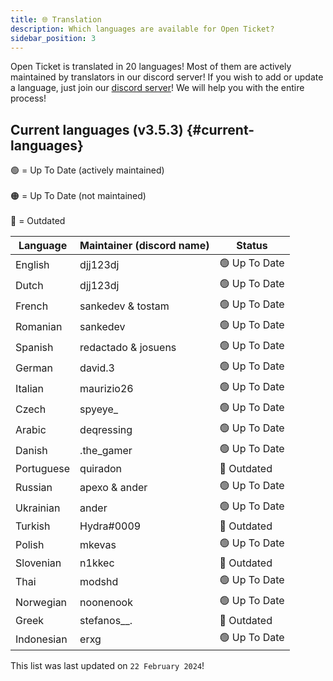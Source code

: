 ```yaml
---
title: 🌐 Translation
description: Which languages are available for Open Ticket?
sidebar_position: 3
---
```


Open Ticket is translated in 20 languages!
Most of them are actively maintained by translators in our discord server!
If you wish to add or update a language, just join our [discord server](https://discord.dj-dj.be)!
We will help you with the entire process!

<LinkBlock mode="emoji" emoji="⚙️" name="Basic Settings" description="Configure the bot language here!" isdoc="true" url="docs/config/main/basic#languagefile"></LinkBlock>

## Current languages (v3.5.3) \{#current-languages}
🟢 = Up To Date (actively maintained)<br></br>
🟠 = Up To Date (not maintained)<br></br>
🔴 = Outdated

|Language           |Maintainer (discord name) |Status                          |
|-------------------|--------------------------|--------------------------------|
|English            |djj123dj                  |🟢 Up To Date                   |
|Dutch              |djj123dj                  |🟢 Up To Date                   |
|French             |sankedev & tostam         |🟢 Up To Date                   |
|Romanian           |sankedev                  |🟢 Up To Date                   |
|Spanish            |redactado & josuens       |🟢 Up To Date                   |
|German             |david.3                   |🟢 Up To Date                   |
|Italian            |maurizio26                |🟢 Up To Date                   |
|Czech              |spyeye_                   |🟢 Up To Date                   |
|Arabic             |deqressing                |🟢 Up To Date                   |
|Danish             |.the_gamer                |🟢 Up To Date                   |
|Portuguese         |quiradon                  |🔴 Outdated                     |
|Russian            |apexo & ander             |🟢 Up To Date                   |
|Ukrainian          |ander                     |🟢 Up To Date                   |
|Turkish            |Hydra#0009                |🔴 Outdated                     |
|Polish             |mkevas                    |🟢 Up To Date                   |
|Slovenian          |n1kkec                    |🔴 Outdated                     |
|Thai               |modshd                    |🟢 Up To Date                   |
|Norwegian          |noonenook                 |🟢 Up To Date                   |
|Greek              |stefanos__.               |🔴 Outdated                     |
|Indonesian         |erxg                      |🟢 Up To Date                   |

This list was last updated on `22 February 2024`!